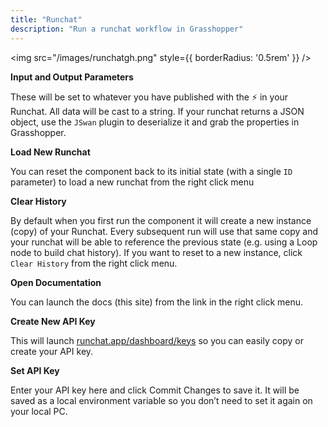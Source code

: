 ```yaml
---
title: "Runchat"
description: "Run a runchat workflow in Grasshopper"
---
```


<img src="/images/runchatgh.png" style={{ borderRadius: '0.5rem' }} />

**Input and Output Parameters**

These will be set to whatever you have published with the ⚡ in your Runchat. All data will be cast to a string. If your runchat returns a JSON object, use the `JSwan` plugin to deserialize it and grab the properties in Grasshopper.

**Load New Runchat**

You can reset the component back to its initial state (with a single `ID` parameter) to load a new runchat from the right click menu

**Clear History**

By default when you first run the component it will create a new instance (copy) of your Runchat. Every subsequent run will use that same copy and your runchat will be able to reference the previous state (e.g. using a Loop node to build chat history). If you want to reset to a new instance, click `Clear History` from the right click menu.

**Open Documentation**

You can launch the docs (this site) from the link in the right click menu.

**Create New API Key**

This will launch [runchat.app/dashboard/keys](http://runchat.app/dashboard/keys) so you can easily copy or create your API key.

**Set API Key**

Enter your API key here and click Commit Changes to save it. It will be saved as a local environment variable so you don’t need to set it again on your local PC.
